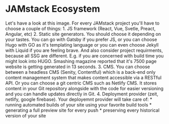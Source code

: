 
<Split>
  <h1>JAMstack Ecosystem</h1>
  <Ecosystem />
</Split>

<Notes>
  Let's have a look at this image.
  For every JAMstack project you'll have to choose a couple of things:
  1. JS framework (React, Vue, Svetle, Preact, Angular, etc)
  2. Static site generators. You should choose it depending on your tastes.
  You can go with Gatsby if you prefer JS, or you can choose Hugo with GO
  as it's templating language or you can even choose Jekyll with Liquid if
  you are feeling brave. And also consider project requirments, because
  all SSG are different. E.g. if you are concerned with build time you might
  look into HUGO. Smashing magazine reported that it's 7500 page website
  is getting generated in 13 seconds. 3. CMS. You can choose between a headless
  CMS (Senity, Contentful) which is a back-end only content management system
  that makes content accessible via a RESTful API. Or you can choose a git
  centric CMS such as Netlify CMS. It stores content in your Git repository
  alongside with the code for easier versioning and you can handle updates
  directly in Git. 4. Deployment provider (zeit, netlify, google firebase).
  Your deployemnt provider will take care of:
  * running automated builds of your site using your favorite build tools
  * generating a full preview site for every push
  * preserving every historical version of your site
</Notes>
